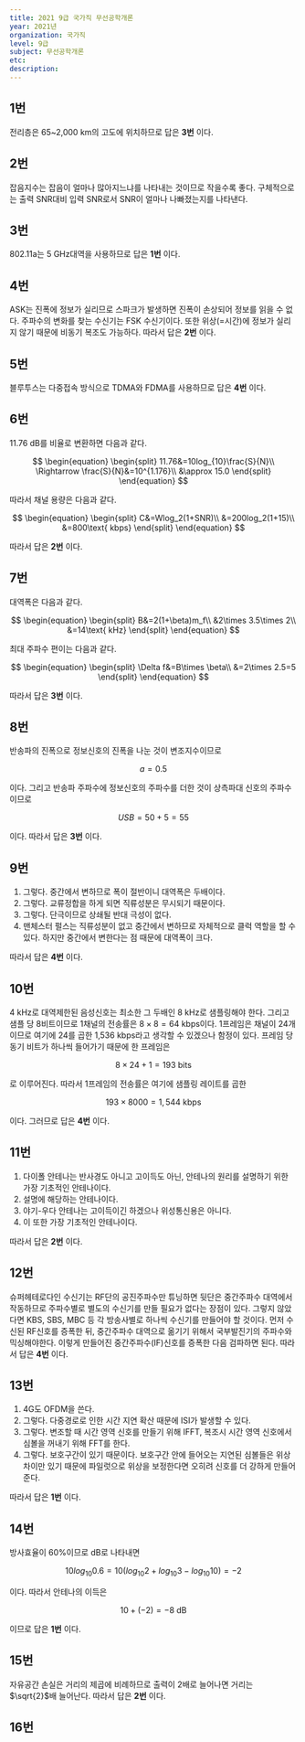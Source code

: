 ```yaml
---
title: 2021 9급 국가직 무선공학개론
year: 2021년
organization: 국가직
level: 9급
subject: 무선공학개론
etc:
description:
---
```


## 1번

전리층은 65~2,000 km의 고도에 위치하므로 답은 **3번** 이다.

## 2번

잡음지수는 잡음이 얼마나 많아지느냐를 나타내는 것이므로 작을수록 좋다. 구체적으로는 출력 SNR대비 입력 SNR로서 SNR이 얼마나 나빠졌는지를 나타낸다.

## 3번

802.11a는 5 GHz대역을 사용하므로 답은 **1번** 이다.

## 4번

ASK는 진폭에 정보가 실리므로 스파크가 발생하면 진폭이 손상되어 정보를 읽을 수 없다. 주파수의 변화를 찾는 수신기는 FSK 수신기이다. 또한 위상(=시간)에 정보가 실리지 않기 때문에 비동기 복조도 가능하다.
따라서 답은 **2번** 이다.

## 5번

블루투스는 다중접속 방식으로 TDMA와 FDMA를 사용하므로 답은 **4번** 이다.

## 6번

11.76 dB를 비율로 변환하면 다음과 같다.

$$
\begin{equation}
\begin{split}
11.76&=10log_{10}\frac{S}{N}\\
\Rightarrow \frac{S}{N}&=10^{1.176}\\
&\approx 15.0
\end{split}
\end{equation}
$$

따라서 채널 용량은 다음과 같다.

$$
\begin{equation}
\begin{split}
C&=Wlog_2(1+SNR)\\
&=200log_2(1+15)\\
&=800\text{ kbps}
\end{split}
\end{equation}
$$

따라서 답은 **2번** 이다.

## 7번

대역폭은 다음과 같다.

$$
\begin{equation}
\begin{split}
B&=2(1+\beta)m_f\\
&2\times 3.5\times 2\\
&=14\text{ kHz}
\end{split}
\end{equation}
$$

최대 주파수 편이는 다음과 같다.

$$
\begin{equation}
\begin{split}
\Delta f&=B\times \beta\\
&=2\times 2.5=5
\end{split}
\end{equation}
$$

따라서 답은 **3번** 이다.

## 8번

반송파의 진폭으로 정보신호의 진폭을 나눈 것이 변조지수이므로

$$
a=0.5
$$

이다. 그리고 반송파 주파수에 정보신호의 주파수를 더한 것이 상측파대 신호의 주파수이므로

$$
USB=50+5=55
$$

이다. 따라서 답은 **3번** 이다.

## 9번

1. 그렇다. 중간에서 변하므로 폭이 절반이니 대역폭은 두배이다.
2. 그렇다. 교류정합을 하게 되면 직류성분은 무시되기 때문이다.
3. 그렇다. 단극이므로 상쇄될 반대 극성이 없다.
4. 맨체스터 펄스는 직류성분이 없고 중간에서 변하므로 자체적으로 클럭 역할을 할 수 있다. 하지만 중간에서 변한다는 점 때문에 대역폭이 크다.

따라서 답은 **4번** 이다.

## 10번

4 kHz로 대역제한된 음성신호는 최소한 그 두배인 8 kHz로 샘플링해야 한다. 그리고 샘플 당 8비트이므로 1채널의 전송률은 $8\times 8=64$ kbps이다. 1프레임은 채널이 24개이므로 여기에 24를 곱한 1,536 kbps라고 생각할 수 있겠으나 함정이 있다.
프레임 당 동기 비트가 하나씩 들어가기 때문에 한 프레임은

$$
8\times 24+1=193 \text{ bits}
$$

로 이루어진다. 따라서 1프레임의 전송률은 여기에 샘플링 레이트를 곱한

$$
193\times8000=1,544\text{ kbps}
$$

이다. 그러므로 답은 **4번** 이다.

## 11번

1. 다이폴 안테나는 반사경도 아니고 고이득도 아닌, 안테나의 원리를 설명하기 위한 가장 기초적인 안테나이다.
2. 설명에 해당하는 안테나이다.
3. 야기-우다 안테나는 고이득이긴 하겠으나 위성통신용은 아니다.
4. 이 또한 가장 기초적인 안테나이다.

따라서 답은 **2번** 이다.

## 12번

슈퍼헤테로다인 수신기는 RF단의 공진주파수만 튜닝하면 뒷단은 중간주파수 대역에서 작동하므로 주파수별로 별도의 수신기를 만들 필요가 없다는 장점이 있다. 그렇지 않았다면 KBS, SBS, MBC 등 각 방송사별로 하나씩 수신기를 만들어야 할 것이다.
먼저 수신된 RF신호를 증폭한 뒤, 중간주파수 대역으로 옮기기 위해서 국부발진기의 주파수와 믹싱해야한다. 이렇게 만들어진 중간주파수(IF)신호를 증폭한 다음 검파하면 된다. 따라서 답은 **4번** 이다.

## 13번

1. 4G도 OFDM을 쓴다.
2. 그렇다. 다중경로로 인한 시간 지연 확산 때문에 ISI가 발생할 수 있다.
3. 그렇다. 변조할 때 시간 영역 신호를 만들기 위해 IFFT, 복조시 시간 영역 신호에서 심볼을 꺼내기 위해 FFT를 한다.
4. 그렇다. 보호구간이 있기 때문이다. 보호구간 안에 들어오는 지연된 심볼들은 위상차이만 있기 때문에 파일럿으로 위상을 보정한다면 오히려 신호를 더 강하게 만들어준다.

따라서 답은 **1번** 이다.

## 14번

방사효율이 60%이므로 dB로 나타내면

$$
10 log_{10}{0.6}=10 (log_{10}2+log_{10}3-log_{10}{10})= -2
$$

이다. 따라서 안테나의 이득은

$$
10+(-2)=-8\text{ dB}
$$

이므로 답은 **1번** 이다.

## 15번

자유공간 손실은 거리의 제곱에 비례하므로 출력이 2배로 늘어나면 거리는 $\sqrt{2}$배 늘어난다. 따라서 답은 **2번** 이다.

## 16번
